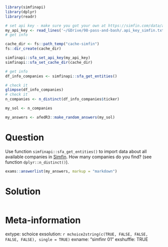 ```r
library(simfinapi)
library(dplyr)
library(readr)

# set api key - make sure you got your own at https://simfin.com/data/access/api
my_api_key <- read_lines('~/GDrive/98-pass-and-bash/.api_key_simfin.txt')
# get info

cache_dir <- fs::path_temp("cache-simfin")
fs::dir_create(cache_dir)

simfinapi::sfa_set_api_key(my_api_key)
simfinapi::sfa_set_cache_dir(cache_dir)

# get info
df_info_companies <- simfinapi::sfa_get_entities()

# check it
glimpse(df_info_companies)
# check it
n_companies <- n_distinct(df_info_companies$ticker)

my_sol <- n_companies
```

```r
my_answers <- afedR3::make_random_answers(my_sol)
```

Question
========

Use function `simfinapi::sfa_get_entities()` to import data about all available companies in [Simfin](https://simfin.com). How many companies do you find?  (see function `dplyr::n_distinct()`). 

```r
exams::answerlist(my_answers, markup = "markdown")
```

Solution
================

```r
```


Meta-information
================
extype: schoice
exsolution: `r mchoice2string(c(TRUE, FALSE, FALSE, FALSE, FALSE), single = TRUE)`
exname: "simfinr 01"
exshuffle: TRUE

